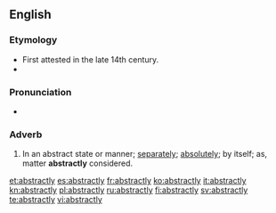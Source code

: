 ==English==

===Etymology===
* First attested in the late 14th century. 
* {{suffix|abstract|ly}}

===Pronunciation===
* {{a|US}} {{IPA|/æb.ˈstɹækt.li/}}

===Adverb===
{{en-adv}}

# In an abstract state or manner; [[separately]]; [[absolutely]]; by itself; as, matter '''abstractly''' considered.

[[et:abstractly]]
[[es:abstractly]]
[[fr:abstractly]]
[[ko:abstractly]]
[[it:abstractly]]
[[kn:abstractly]]
[[pl:abstractly]]
[[ru:abstractly]]
[[fi:abstractly]]
[[sv:abstractly]]
[[te:abstractly]]
[[vi:abstractly]]